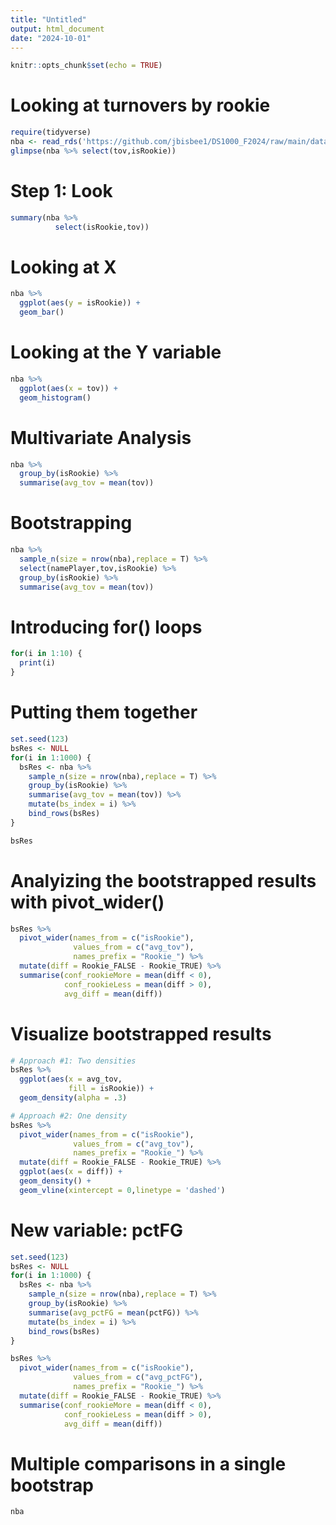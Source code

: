 ```yaml
---
title: "Untitled"
output: html_document
date: "2024-10-01"
---
```


```r
knitr::opts_chunk$set(echo = TRUE)
```

# Looking at turnovers by rookie

```r
require(tidyverse)
nba <- read_rds('https://github.com/jbisbee1/DS1000_F2024/raw/main/data/nba_players_2018.Rds')
glimpse(nba %>% select(tov,isRookie))
```

# Step 1: Look

```r
summary(nba %>%
          select(isRookie,tov))
```

# Looking at X

```r
nba %>%
  ggplot(aes(y = isRookie)) + 
  geom_bar()
```

# Looking at the Y variable

```r
nba %>%
  ggplot(aes(x = tov)) + 
  geom_histogram()
```

# Multivariate Analysis

```r
nba %>%
  group_by(isRookie) %>%
  summarise(avg_tov = mean(tov))
```

# Bootstrapping

```r
nba %>%
  sample_n(size = nrow(nba),replace = T) %>%
  select(namePlayer,tov,isRookie) %>%
  group_by(isRookie) %>%
  summarise(avg_tov = mean(tov))
```

# Introducing for() loops

```r
for(i in 1:10) {
  print(i)
}
```

# Putting them together

```r
set.seed(123)
bsRes <- NULL
for(i in 1:1000) {
  bsRes <- nba %>%
    sample_n(size = nrow(nba),replace = T) %>%
    group_by(isRookie) %>%
    summarise(avg_tov = mean(tov)) %>%
    mutate(bs_index = i) %>%
    bind_rows(bsRes)
}

bsRes
```

# Analyizing the bootstrapped results with pivot_wider()

```r
bsRes %>%
  pivot_wider(names_from = c("isRookie"),
              values_from = c("avg_tov"),
              names_prefix = "Rookie_") %>%
  mutate(diff = Rookie_FALSE - Rookie_TRUE) %>%
  summarise(conf_rookieMore = mean(diff < 0),
            conf_rookieLess = mean(diff > 0),
            avg_diff = mean(diff))
```

# Visualize bootstrapped results

```r
# Approach #1: Two densities
bsRes %>%
  ggplot(aes(x = avg_tov,
             fill = isRookie)) + 
  geom_density(alpha = .3)

# Approach #2: One density
bsRes %>%
  pivot_wider(names_from = c("isRookie"),
              values_from = c("avg_tov"),
              names_prefix = "Rookie_") %>%
  mutate(diff = Rookie_FALSE - Rookie_TRUE) %>%
  ggplot(aes(x = diff)) + 
  geom_density() + 
  geom_vline(xintercept = 0,linetype = 'dashed')
```

# New variable: pctFG



```r
set.seed(123)
bsRes <- NULL
for(i in 1:1000) {
  bsRes <- nba %>%
    sample_n(size = nrow(nba),replace = T) %>%
    group_by(isRookie) %>%
    summarise(avg_pctFG = mean(pctFG)) %>%
    mutate(bs_index = i) %>%
    bind_rows(bsRes)
}

bsRes %>%
  pivot_wider(names_from = c("isRookie"),
              values_from = c("avg_pctFG"),
              names_prefix = "Rookie_") %>%
  mutate(diff = Rookie_FALSE - Rookie_TRUE) %>%
  summarise(conf_rookieMore = mean(diff < 0),
            conf_rookieLess = mean(diff > 0),
            avg_diff = mean(diff))
```

# Multiple comparisons in a single bootstrap

```r
nba
```

